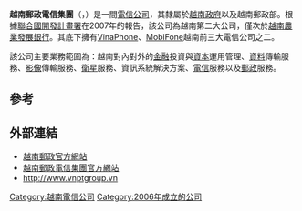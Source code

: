 {{Link style|time=2015-12-12T06:12:16+00:00}}
{{Infobox company
 | name             = 越南郵政電信集團<br><small>{{nowrap|{{lang|vn|Tập đoàn Bưu chính Viễn thông Việt Nam}}}}</small><br>VNPT
 | logo             = 
 | type             = [[國營企業|國營企業]]
 | genre            = 
 | foundation       = 2006年
 | founder          = 
 | location         = {{VNM}}[[河内市|河内市]]
 | area_served      =
 | key_people       = '''總裁'''：武洪疃<br>'''主席'''：范龍辰
 | industry         = [[電信|電信]]、[[網路|網路]]
 | products         = 郵政設備、電力支持設備、交換工具、終端設備、聯絡工具、通訊電纜、軟體工業、印刷製造、塑膠製造
 | services         = 資料傳輸服務、影像傳輸服務、衛星服務、資訊系統解決方案、電信服務、郵政服務
 | revenue          = 130.5 兆 [[越南盾|越南盾]]<ref name=12res>{{cite news|title=77,6% lợi nhuận VNPT đến từ MobiFone|url=http://gafin.vn/20130104035410671p0c36/776-loi-nhuan-vnpt-den-tu-mobifone.htm|accessdate=4 January 2013|newspaper=Gafin.vn|date=4 January 2013|deadurl=yes|archiveurl=https://web.archive.org/web/20130107014900/http://gafin.vn/20130104035410671p0c36/776-loi-nhuan-vnpt-den-tu-mobifone.htm|archivedate=2013-01-07}}</ref>
 | operating_income = 8.5 兆 [[越南盾|越南盾]]
 | net_income       = 
 | assets           = 
 | equity           = 
 | num_employees    = >20,000
 | divisions        = 
 | subsid           = 
 | slogan           = Cuộc sống đích thực（真實生活）
 | homepage         = [https://vnpt.com.vn/en VNPT官方網站]
 | footnotes        = 
 | intl             = yes
}}
'''越南郵政電信集團'''（{{vie|hn=集團郵政遠通越南|qn=Tập đoàn Bưu chính Viễn thông Việt Nam}}，{{lang-en|'''Vietnam Posts and Telecommunications Group'''，簡稱'''VNPT'''}}）是一間[[電信|電信公司]]，其隸屬於[[越南政府|越南政府]]以及越南郵政部。根據[[联合国开发计划署|聯合國開發計畫署]]在2007年的報告，該公司為越南第二大公司，僅次於[[:en:Vietnam_Bank_for_Agriculture_and_Rural_Development|越南農業發展銀行]]。其底下擁有[[VinaPhone|VinaPhone]]、[[MobiFone|MobiFone]]越南前三大電信公司之二。

該公司主要業務範圍為：越南對內對外的[[金融|金融]]投資與[[資本|資本]]運用管理、[[資料|資料]]傳輸服務、[[影像|影像]]傳輸服務、[[衛星|衛星]]服務、資訊系統解決方案、[[電信|電信]]服務以及[[郵政|郵政]]服務。

==參考==
{{reflist}}

==外部連結==
*[https://web.archive.org/web/20160426145839/http://www.vnpost.vn/ 越南郵政官方網站]
*[http://www.vnpt.com.vn 越南郵政電信集團官方網站] {{Wayback|url=http://www.vnpt.com.vn/ |date=20130610134811 }}
*http://www.vnptgroup.vn {{Wayback|url=http://www.vnptonline.net/ |date=20170601110456 }}


[[Category:越南電信公司|Category:越南電信公司]]
[[Category:2006年成立的公司|Category:2006年成立的公司]]